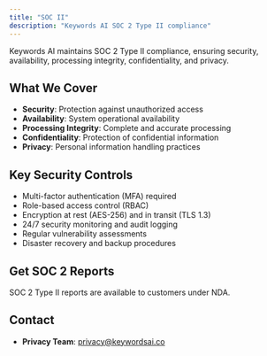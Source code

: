 ```yaml
---
title: "SOC II"
description: "Keywords AI SOC 2 Type II compliance"
---
```


Keywords AI maintains SOC 2 Type II compliance, ensuring security, availability, processing integrity, confidentiality, and privacy.

## What We Cover

- **Security**: Protection against unauthorized access
- **Availability**: System operational availability
- **Processing Integrity**: Complete and accurate processing
- **Confidentiality**: Protection of confidential information
- **Privacy**: Personal information handling practices

## Key Security Controls

- Multi-factor authentication (MFA) required
- Role-based access control (RBAC)
- Encryption at rest (AES-256) and in transit (TLS 1.3)
- 24/7 security monitoring and audit logging
- Regular vulnerability assessments
- Disaster recovery and backup procedures

## Get SOC 2 Reports

SOC 2 Type II reports are available to customers under NDA.

## Contact
- **Privacy Team**: privacy@keywordsai.co